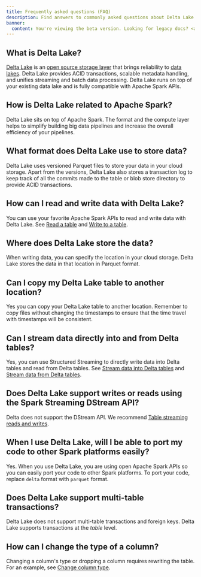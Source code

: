 ```yaml
---
title: Frequently asked questions (FAQ)
description: Find answers to commonly asked questions about Delta Lake.
banner: 
  content: You're viewing the beta version. Looking for legacy docs? <a href="https://docs.delta.io" target="_blank" rel="noopener">Click here.</a>
---
```



## What is Delta Lake?

[Delta Lake](https://delta.io/) is an [open source storage layer](https://github.com/delta-io/delta) that brings reliability to [data lakes](https://databricks.com/discover/data-lakes/introduction). Delta Lake provides ACID transactions, scalable metadata handling, and unifies streaming and batch data processing. Delta Lake runs on top of your existing data lake and is fully compatible with Apache Spark APIs.

## How is Delta Lake related to Apache Spark?

Delta Lake sits on top of Apache Spark. The format and the compute layer helps to simplify building big data pipelines and increase the overall efficiency of your pipelines.

## What format does Delta Lake use to store data?

Delta Lake uses versioned Parquet files to store your data in your cloud storage. Apart from the versions, Delta Lake also stores a transaction log to keep track of all the commits made to the table or blob store directory to provide ACID transactions.

## How can I read and write data with Delta Lake?

You can use your favorite Apache Spark APIs to read and write data with Delta Lake. See [Read a table](/delta-batch/#read-a-table) and [Write to a table](/delta-batch/#write-to-table).

## Where does Delta Lake store the data?

When writing data, you can specify the location in your cloud storage. Delta Lake stores the data in that location in Parquet format.

## Can I copy my Delta Lake table to another location?

Yes you can copy your Delta Lake table to another location. Remember to copy files without changing the timestamps to ensure that the time travel with timestamps will be consistent.

## Can I stream data directly into and from Delta tables?

Yes, you can use Structured Streaming to directly write data into Delta tables and read from Delta tables. See [Stream data into Delta tables](/delta-streaming/#delta-table-as-a-sink) and [Stream data from Delta tables](/delta-streaming/#delta-table-as-a-source).

## Does Delta Lake support writes or reads using the Spark Streaming DStream API?

Delta does not support the DStream API. We recommend [Table streaming reads and writes](/delta-streaming/).

## When I use Delta Lake, will I be able to port my code to other Spark platforms easily?

Yes. When you use Delta Lake, you are using open Apache Spark APIs so you can easily port your code to other Spark platforms. To port your code, replace `delta` format with `parquet` format.

## Does Delta Lake support multi-table transactions?

Delta Lake does not support multi-table transactions and foreign keys. Delta Lake supports transactions at the _table_ level.

## How can I change the type of a column?

Changing a column's type or dropping a column requires rewriting the table. For an example, see [Change column type](/delta-batch/#change-column-type-or-name).

